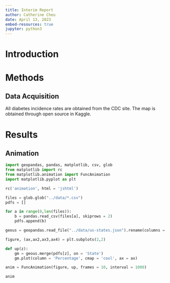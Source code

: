 ```yaml
---
title: Interim Report
author: Catherine Cheu
date: April 13, 2023
embed-resources: true
jupyter: python3
---
```


# Introduction

# Methods

## Data Acquisition

All diabetes incidence rates are obtained from the CDC site. The map is obtained through open source in Kaggle.

# Results

## Animation

```python
import geopandas, pandas, matplotlib, csv, glob
from matplotlib import rc
from matplotlib.animation import FuncAnimation
import matplotlib.pyplot as plt

rc('animation', html = 'jshtml')

files = glob.glob("../data/*.csv")
pdfs = []

for a in range(0,len(files)):
	b = pandas.read_csv(files[a], skiprows = 2)
	pdfs.append(b)

geous = geopandas.read_file("../data/us-states.json").rename(columns = {'name':'State'})

figure, (ax,ax2,ax3,ax4) = plt.subplots(2,2)

def up(z):
	gm = geous.merge(pdfs[z], on = 'State')
	gm.plot(column = 'Percentage', cmap = 'cool', ax = ax)

anim = FuncAnimation(figure, up, frames = 10, interval = 1000)

anim
```